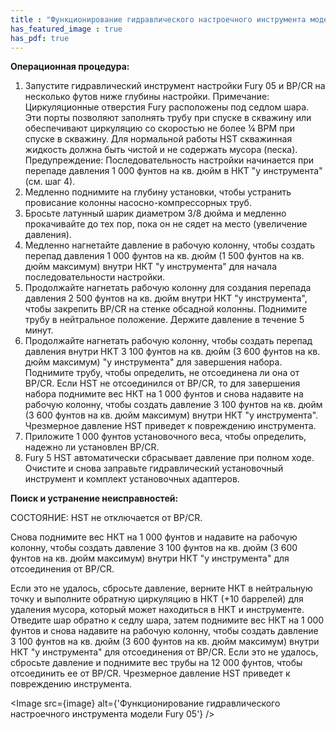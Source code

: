 ```yaml
---
title : "Функционирование гидравлического настроечного инструмента модели Fury 05"
has_featured_image : true
has_pdf: true
---
```


**Операционная процедура:**

1. Запустите гидравлический инструмент настройки Fury 05 и BP/CR на несколько футов ниже глубины настройки. Примечание: Циркуляционные отверстия Fury расположены под седлом шара. Эти порты позволяют заполнять трубу при спуске в скважину или обеспечивают циркуляцию со скоростью не более ¼ BPM при спуске в скважину. Для нормальной работы HST скважинная жидкость должна быть чистой и не содержать мусора (песка). Предупреждение: Последовательность настройки начинается при перепаде давления 1 000 фунтов на кв. дюйм в НКТ "у инструмента" (см. шаг 4).
2. Медленно поднимите на глубину установки, чтобы устранить провисание колонны насосно-компрессорных труб.
3. Бросьте латунный шарик диаметром 3/8 дюйма и медленно прокачивайте до тех пор, пока он не сядет на место (увеличение давления).
4. Медленно нагнетайте давление в рабочую колонну, чтобы создать перепад давления 1 000 фунтов на кв. дюйм (1 500 фунтов на кв. дюйм максимум) внутри НКТ "у инструмента" для начала последовательности настройки.
5. Продолжайте нагнетать рабочую колонну для создания перепада давления 2 500 фунтов на кв. дюйм внутри НКТ "у инструмента", чтобы закрепить BP/CR на стенке обсадной колонны. Поднимите трубу в нейтральное положение. Держите давление в течение 5 минут.
6. Продолжайте нагнетать рабочую колонну, чтобы создать перепад давления внутри НКТ 3 100 фунтов на кв. дюйм (3 600 фунтов на кв. дюйм максимум) "у инструмента" для завершения набора. Поднимите трубу, чтобы определить, не отсоединена ли она от BP/CR. Если HST не отсоединился от BP/CR, то для завершения набора поднимите вес НКТ на 1 000 фунтов и снова надавите на рабочую колонну, чтобы создать давление 3 100 фунтов на кв. дюйм (3 600 фунтов на кв. дюйм максимум) внутри НКТ "у инструмента". Чрезмерное давление HST приведет к повреждению инструмента.
7. Приложите 1 000 фунтов установочного веса, чтобы определить, надежно ли установлен BP/CR.
8. Fury 5 HST автоматически сбрасывает давление при полном ходе. Очистите и снова заправьте гидравлический установочный инструмент и комплект установочных адаптеров.

**Поиск и устранение неисправностей:**

СОСТОЯНИЕ: HST не отключается от BP/CR.

Снова поднимите вес НКТ на 1 000 фунтов и надавите на рабочую колонну, чтобы создать давление 3 100 фунтов на кв. дюйм (3 600 фунтов на кв. дюйм максимум) внутри НКТ "у инструмента" для отсоединения от BP/CR.

Если это не удалось, сбросьте давление, верните НКТ в нейтральную точку и выполните обратную циркуляцию в НКТ (+10 баррелей) для удаления мусора, который может находиться в НКТ и инструменте. Отведите шар обратно к седлу шара, затем поднимите вес НКТ на 1 000 фунтов и снова надавите на рабочую колонну, чтобы создать давление 3 100 фунтов на кв. дюйм (3 600 фунтов на кв. дюйм максимум) внутри НКТ "у инструмента" для отсоединения от BP/CR.
Если это не удалось, сбросьте давление и поднимите вес трубы на 12 000 фунтов, чтобы отсоединить ее от BP/CR. Чрезмерное давление HST приведет к повреждению инструмента.


<Image src={image} alt={'Функционирование гидравлического настроечного инструмента модели Fury 05'} />